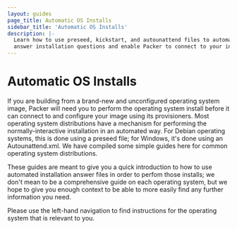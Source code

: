 ```yaml
---
layout: guides
page_title: Automatic OS Installs
sidebar_title: 'Automatic OS Installs'
description: |-
  Learn how to use preseed, kickstart, and autounattend files to automatically
  answer installation questions and enable Packer to connect to your instnace.
---
```


# Automatic OS Installs

If you are building from a brand-new and unconfigured operating system
image, Packer will need you to perform the operating system install before it
can connect to and configure your image using its provisioners. Most operating
system distributions have a mechanism for performing the normally-interactive
installation in an automated way. For Debian operating systems, this is done
using a preseed file; for Windows, it's done using an Autounattend.xml. We have
compiled some simple guides here for common operating system distributions.

These guides are meant to give you a quick introduction to how to use automated
installation answer files in order to perfom those installs; we don't mean to
be a comprehensive guide on each operating system, but we hope to give you
enough context to be able to more easily find any further information you need.

Please use the left-hand navigation to find instructions for the operating
system that is relevant to you.
